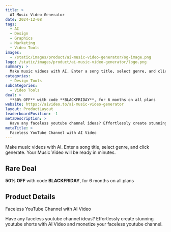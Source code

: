 ```yaml
---
title: >
  AI Music Video Generator
date: 2024-12-08
tags:
  - AI
  - Design
  - Graphics
  - Marketing
  - Video Tools
images:
  - /static/images/product/ai-music-video-generator/og-image.png
logo: /static/images/product/ai-music-video-generator/logo.png
summary: >
  Make music videos with AI. Enter a song title, select genre, and click generate. Your Music Video will be ready in minutes.
categories:
  - Design Tools
subcategories:
  - Video Tools
deal: >
  **50% OFF** with code **BLACKFRIDAY**, for 6 months on all plans
website: https://aivideo.to/ai-music-video-generator
layout: ProductLayout
leaderboardPosition: -1
metaDescription: >
  Have any faceless youtube channel ideas? Effortlessly create stunning youtube shorts with AI Video and monetize your faceless youtube channel.
metaTitle: >
  Faceless YouTube Channel with AI Video
---
```

Make music videos with AI. Enter a song title, select genre, and click generate. Your Music Video will be ready in minutes.

## Rare Deal

**50% OFF** with code **BLACKFRIDAY**, for 6 months on all plans

## Product Details

Faceless YouTube Channel with AI Video

Have any faceless youtube channel ideas? Effortlessly create stunning youtube shorts with AI Video and monetize your faceless youtube channel.
